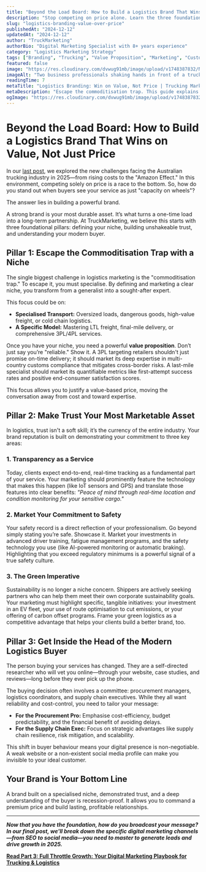 ```yaml
---
title: "Beyond the Load Board: How to Build a Logistics Brand That Wins on Value, Not Just Price"
description: "Stop competing on price alone. Learn the three foundational pillars for building a powerful trucking brand that attracts high-value clients and builds lasting trust."
slug: "logistics-branding-value-over-price"
publishedAt: "2024-12-12"
updatedAt: "2024-12-12"
author: "TruckMarketing"
authorBio: "Digital Marketing Specialist with 8+ years experience"
category: "Logistics Marketing Strategy"
tags: ["Branding", "Trucking", "Value Proposition", "Marketing", "Customer Trust"]
featured: false
image: "https://res.cloudinary.com/dvwug91mb/image/upload/v1748387832/NH-Trans-W900SAR-Jan-copy_gzwevi.jpg"
imageAlt: "Two business professionals shaking hands in front of a truck, representing trust in logistics branding"
readingTime: 7
metaTitle: "Logistics Branding: Win on Value, Not Price | Trucking Marketing"
metaDescription: "Escape the commoditisation trap. This guide explains how to build a powerful logistics brand by defining your niche, marketing trust, and understanding the modern buyer."
ogImage: "https://res.cloudinary.com/dvwug91mb/image/upload/v1748387832/NH-Trans-W900SAR-Jan-copy_gzwevi.jpg"
---
```


# Beyond the Load Board: How to Build a Logistics Brand That Wins on Value, Not Just Price

In our [last post](/blog/2025-trucking-marketing-strategy-overhaul), we explored the new challenges facing the Australian trucking industry in 2025—from rising costs to the "Amazon Effect." In this environment, competing solely on price is a race to the bottom. So, how do you stand out when buyers see your service as just "capacity on wheels"?

The answer lies in building a powerful brand.

A strong brand is your most durable asset. It’s what turns a one-time load into a long-term partnership. At TruckMarketing, we believe this starts with three foundational pillars: defining your niche, building unshakeable trust, and understanding your modern buyer.

## Pillar 1: Escape the Commoditisation Trap with a Niche

The single biggest challenge in logistics marketing is the "commoditisation trap." To escape it, you must specialise. By defining and marketing a clear niche, you transform from a generalist into a sought-after expert.

This focus could be on:

- **Specialised Transport:** Oversized loads, dangerous goods, high-value freight, or cold chain logistics.
- **A Specific Model:** Mastering LTL freight, final-mile delivery, or comprehensive 3PL/4PL services.

Once you have your niche, you need a powerful **value proposition**. Don’t just say you’re "reliable." Show it. A 3PL targeting retailers shouldn't just promise on-time delivery; it should market its deep expertise in multi-country customs compliance that mitigates cross-border risks. A last-mile specialist should market its quantifiable metrics like first-attempt success rates and positive end-consumer satisfaction scores.

This focus allows you to justify a value-based price, moving the conversation away from cost and toward expertise.

## Pillar 2: Make Trust Your Most Marketable Asset

In logistics, trust isn't a soft skill; it’s the currency of the entire industry. Your brand reputation is built on demonstrating your commitment to three key areas:

### 1. Transparency as a Service
Today, clients expect end-to-end, real-time tracking as a fundamental part of your service. Your marketing should prominently feature the technology that makes this happen (like IoT sensors and GPS) and translate those features into clear benefits: *"Peace of mind through real-time location and condition monitoring for your sensitive cargo."*

### 2. Market Your Commitment to Safety
Your safety record is a direct reflection of your professionalism. Go beyond simply stating you’re safe. Showcase it. Market your investments in advanced driver training, fatigue management programs, and the safety technology you use (like AI-powered monitoring or automatic braking). Highlighting that you exceed regulatory minimums is a powerful signal of a true safety culture.

### 3. The Green Imperative
Sustainability is no longer a niche concern. Shippers are actively seeking partners who can help them meet their own corporate sustainability goals. Your marketing must highlight specific, tangible initiatives: your investment in an EV fleet, your use of route optimisation to cut emissions, or your offering of carbon offset programs. Frame your green logistics as a competitive advantage that helps your clients build a better brand, too.

## Pillar 3: Get Inside the Head of the Modern Logistics Buyer

The person buying your services has changed. They are a self-directed researcher who will vet you online—through your website, case studies, and reviews—long before they ever pick up the phone.

The buying decision often involves a committee: procurement managers, logistics coordinators, and supply chain executives. While they all want reliability and cost-control, you need to tailor your message:

- **For the Procurement Pro:** Emphasise cost-efficiency, budget predictability, and the financial benefit of avoiding delays.
- **For the Supply Chain Exec:** Focus on strategic advantages like supply chain resilience, risk mitigation, and scalability.

This shift in buyer behaviour means your digital presence is non-negotiable. A weak website or a non-existent social media profile can make you invisible to your ideal customer.

## Your Brand is Your Bottom Line

A brand built on a specialised niche, demonstrated trust, and a deep understanding of the buyer is recession-proof. It allows you to command a premium price and build lasting, profitable relationships.

---

***Now that you have the foundation, how do you broadcast your message? In our final post, we'll break down the specific digital marketing channels—from SEO to social media—you need to master to generate leads and drive growth in 2025.***

**[Read Part 3: Full Throttle Growth: Your Digital Marketing Playbook for Trucking & Logistics](/blog/digital-marketing-playbook-trucking-logistics)**